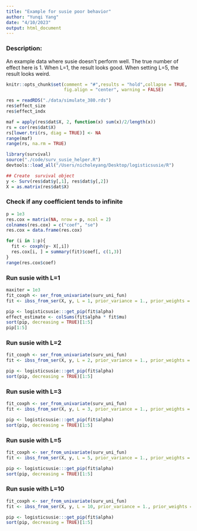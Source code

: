 ```yaml
---
title: "Example for susie poor behavior"
author: "Yunqi Yang"
date: "4/10/2023"
output: html_document
---
```


### Description:

An example data where susie doesn't perform well. The true number of effect here is 1. When L=1, the result looks good. When setting L=5, the result looks weird. 


```r
knitr::opts_chunk$set(comment = "#",results = "hold",collapse = TRUE,
                      fig.align = "center", warning = FALSE)
```


```r
res = readRDS("./data/simulate_380.rds")
res$effect_size
res$effect_indx
```

```r
maf = apply(res$dat$X, 2, function(x) sum(x)/2/length(x))
rs = cor(res$dat$X)
rs[lower.tri(rs, diag = TRUE)] <- NA
range(maf)
range(rs, na.rm = TRUE)
```

```r
library(survival)
source("./code/surv_susie_helper.R")
devtools::load_all("/Users/nicholeyang/Desktop/logisticsusie/R")
```

```r
## Create  survival object
y <- Surv(res$dat$y[,1], res$dat$y[,2])
X = as.matrix(res$dat$X)
```

### Check if any coefficient tends to infinite
```r
p = 1e3
res.cox = matrix(NA, nrow = p, ncol = 2)
colnames(res.cox) = c("coef", "se")
res.cox = data.frame(res.cox)

for (i in 1:p){
  fit <- coxph(y~ X[,i])
  res.cox[i, ] = summary(fit)$coef[, c(1,3)]
}
range(res.cox$coef)
```


### Run susie with L=1
```r

maxiter = 1e3
fit_coxph <- ser_from_univariate(surv_uni_fun)
fit <- ibss_from_ser(X, y, L = 1, prior_variance = 1., prior_weights = rep(1/p, p), tol = 1e-3, maxit = maxiter, estimate_intercept = TRUE, ser_function = fit_coxph)

pip <- logisticsusie:::get_pip(fit$alpha)
effect_estimate <- colSums(fit$alpha * fit$mu)
sort(pip, decreasing = TRUE)[1:5]
pip[1:5]
```

### Run susie with L=2
```r
fit_coxph <- ser_from_univariate(surv_uni_fun)
fit <- ibss_from_ser(X, y, L = 2, prior_variance = 1., prior_weights = rep(1/p, p), tol = 1e-3, maxit = maxiter, estimate_intercept = TRUE, ser_function = fit_coxph)

pip <- logisticsusie:::get_pip(fit$alpha)
sort(pip, decreasing = TRUE)[1:5]
```

### Run susie with L=3
```r
fit_coxph <- ser_from_univariate(surv_uni_fun)
fit <- ibss_from_ser(X, y, L = 3, prior_variance = 1., prior_weights = rep(1/p, p), tol = 1e-3, maxit = maxiter, estimate_intercept = TRUE, ser_function = fit_coxph)

pip <- logisticsusie:::get_pip(fit$alpha)
sort(pip, decreasing = TRUE)[1:5]
```


### Run susie with L=5
```r
fit_coxph <- ser_from_univariate(surv_uni_fun)
fit <- ibss_from_ser(X, y, L = 5, prior_variance = 1., prior_weights = rep(1/p, p), tol = 1e-3, maxit = maxiter, estimate_intercept = TRUE, ser_function = fit_coxph)

pip <- logisticsusie:::get_pip(fit$alpha)
sort(pip, decreasing = TRUE)[1:5]
```

### Run susie with L=10
```r
fit_coxph <- ser_from_univariate(surv_uni_fun)
fit <- ibss_from_ser(X, y, L = 10, prior_variance = 1., prior_weights = rep(1/p, p), tol = 1e-3, maxit = maxiter, estimate_intercept = TRUE, ser_function = fit_coxph)

pip <- logisticsusie:::get_pip(fit$alpha)
sort(pip, decreasing = TRUE)[1:5]
```
